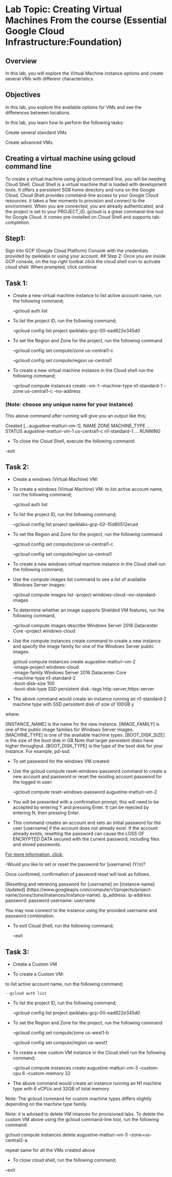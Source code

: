
# Lab Topic: Creating Virtual Machines From the course (Essential Google Cloud Infrastructure:Foundation)

## Overview
In this lab, you will explore the Virtual Machine instance options and create several VMs with different characteristics.

## Objectives
In this lab, you explore the available options for VMs and see the differences between locations.

In this lab, you learn how to perform the following tasks:

Create several standard VMs

Create advanced VMs.

## Creating a virtual machine using gcloud command line

To create a virtual machine using gcloud command line, you will be needing Cloud Shell.
Cloud Shell is a virtual machine that is loaded with development tools. It offers a persistent 5GB home directory and runs on the Google Cloud.
Cloud Shell provides command-line access to your Google Cloud resources.
it takes a few moments to provision and connect to the environment. When you are connected, you are already authenticated,
 and the project is set to your PROJECT_ID.
gcloud is a great command-line tool for Google Cloud. It comes pre-installed on Cloud Shell and supports tab-completion.

## Step1:
Sign into GCP (Google Cloud Platform) Console with the credentials provided by qwiklabs or using your account.
## Step 2:
Once you are inside GCP console, on the top right toolbar click the cloud shell icon to activate cloud shell. When prompted, click continue

## Task 1:
* Create a new virtual machine instance to list active account name, run the following command;

    --gcloud auth list

* To list the project ID, run the following command;

    --gcloud config list project qwiklabs-gcp-00-ead822e345d0

* To set the Region and Zone for the project, run the following command

   --gcloud config set compute/zone us-central1-c

   --gcloud config set compute/region us-central1

* To create a new virtual machine instance in the Cloud shell run the following command;

  --gcloud compute instances create -vm-1 --machine-type n1-standard-1 --zone us-central1-c --no-address

### (Note: choose any unique name for your instance)

This above command after running will give you an output like this;

Created [...augustine-matturi-vm-1].
NAME        ZONE           MACHINE_TYPE  ...    STATUS
augustine-matturi-vm-1  us-central1-c  n1-standard-1 ...    RUNNING

*  To close the Cloud Shell, execute the following command:

-exit

## Task 2:
*  Create a windows (Virtual Machine) VM:

*  To create a windows (Virtual Machine) VM:
to list active account name, run the following command;

   --gcloud auth list

*  To list the project ID, run the following command;

   --gcloud config list project qwiklabs-gcp-02-15d80512ecad

*  To set the Region and Zone for the project, run the following command

   --gcloud config set compute/zone us-central1-c

   --gcloud config set compute/region us-central1

*  To create a new windows virtual machine instance in the Cloud shell run the following command;


*  Use the compute images list command to see a list of available Windows Server images:

    --gcloud compute images list --project windows-cloud --no-standard-images

* To determine whether an image supports Shielded VM features, run the following command,

    --gcloud compute images describe Windows Server 2016 Datacenter Core --project windows-cloud

*  Use the compute instances create command to create a new instance and specify the image family for one of the Windows Server public images.

    gcloud compute instances create augustine-matturi-vm-2 \
    --image-project windows-cloud \
    --image-family Windows Server 2016 Datacenter Core \
    --machine-type n1-standard-2 \
    --boot-disk-size 100 \
    --boot-disk-type SSD persistent disk
    --tags http-server,https-server

* The above command would create an instance running an n1-standard-2 machine type with SSD persistent disk of size of 100GB y

where:

[INSTANCE_NAME] is the name for the new instance.
[IMAGE_FAMILY] is one of the public image families for Windows Server images.
[MACHINE_TYPE] is one of the available machine types.
[BOOT_DISK_SIZE] is the size of the boot disk in GB.Note that larger persistent disks have higher throughput.
[BOOT_DISK_TYPE] is the type of the boot disk for your instance. For example, pd-ssd.


*  To set password for the  windows VM created:

*  Use the gcloud compute reset-windows-password command to create a new account and password or reset the existing account password for the logged in user:

   --gcloud compute reset-windows-password augustine-matturi-vm-2

*  You will be presented with a confirmation prompt; this will need to be accepted by entering Y and pressing Enter.
It can be rejected by entering N, then pressing Enter.

* This command creates an account and sets an initial password for the
user [username] if the account does not already exist.
If the account already exists, resetting the password can cause the
LOSS OF ENCRYPTED DATA secured with the current password, including
files and stored passwords.

[For more information, click:](https://cloud.google.com/compute/docs/operating-systems/windows#reset)

-Would you like to set or reset the password for [username] (Y/n)?

Once confirmed, confirmation of password reset will look as follows.

[Resetting and retrieving password for [username] on [instance-name]
Updated] (https://www.googleapis.com/compute/v1/projects/project-name/zones/zone/instances/instance-name).
ip_address: ip-address
password:   password
username:   username

You may now connect to the instance using the provided username and password combination.

*  To exit Cloud Shell, run the following command;

   --exit

## Task 3:
* Create a Custom VM

* To create a Custom VM:

to list active account name, run the following command;

    --gcloud auth list

* To list the project ID, run the following command;

    --gcloud config list project qwiklabs-gcp-00-ead822e345d0

* To set the Region and Zone for the project, run the following command

   --gcloud config set compute/zone us-west1-b

   --gcloud config set compute/region us-west1

* To create a new  custom VM instance in the Cloud shell run the following command;

  --gcloud compute instances create augustine-matturi-vm-3 --custom-cpu 6 --custom-memory 32

* The above command would create an instance running an N1 machine type with 6 vCPUs and 32GB of total memory

Note: The gcloud command for custom machine types differs slightly depending on the machine type family.


Note: it is advised to delete VM intances for provisioned labs.
To delete the custom VM above using the gcloud command-line tool, run the following command:

 gcloud compute instances delete augustine-matturi-vm-3 --zone=us-central2-a

repeat same for all the VMs created above

* To close cloud shell, run the following command;

--exit
